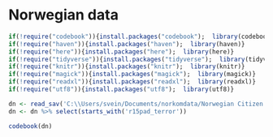 # Norwegian data

```r
if(!require("codebook")){install.packages("codebook");  library(codebook)}
if(!require("haven")){install.packages("haven");  library(haven)}
if(!require("here")){install.packages("here");  library(here)}
if(!require("tidyverse")){install.packages("tidyverse");  library(tidyverse)}
if(!require("knitr")){install.packages("knitr");  library(knitr)}
if(!require("magick")){install.packages("magick");  library(magick)}
if(!require("readxl")){install.packages("readxl");  library(readxl)}
if(!require("utf8")){install.packages("utf8");  library(utf8)}

```

```r

dn <- read_sav('C:\\Users/svein/Documents/norkomdata/Norwegian Citizen Panel - wave 15 - EN.sav') 
dn <- dn %>% select(starts_with('r15pad_terror'))
```

```r
codebook(dn)
```
